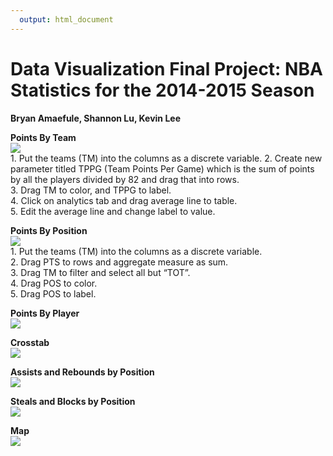 ```yaml
---
  output: html_document
---
```

  Data Visualization Final Project: NBA Statistics for the 2014-2015 Season
===
**Bryan Amaefule, Shannon Lu, Kevin Lee**


**Points By Team**  
![](./pics/PointsByTeam.png)  
1. Put the teams (TM) into the columns as a discrete variable. 
2. Create new parameter titled TPPG (Team Points Per Game) which is the sum of points by all the players divided by 82 and drag that into rows.  
3. Drag TM to color, and TPPG to label.  
4. Click on analytics tab and drag average line to table.  
5. Edit the average line and change label to value.


**Points By Position**  
![](./pics/PointsByPosition.png)  
1. Put the teams (TM) into the columns as a discrete variable.  
2. Drag PTS to rows and aggregate measure as sum.  
3. Drag TM to filter and select all but "TOT".  
4. Drag POS to color.  
5. Drag POS to label.  

**Points By Player**  
![](./pics/PointsByPlayer.png) 

**Crosstab**  
![](./pics/AssistsRebounds.png)

**Assists and Rebounds by Position**  
![](./pics/AssistsRebounds.png)

**Steals and Blocks by Position**  
![](./pics/StealsBlocks.png)

**Map**  
![](./pics/Map.png)
